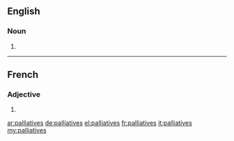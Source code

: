 ==English==

===Noun===
{{head|en|plural}}

# {{plural of|palliative|lang=en}}

----

==French==

===Adjective===
{{fr-adj-form}} {{g|f-p}}

# {{feminine plural of|palliatif|lang=fr}}

[[ar:palliatives]]
[[de:palliatives]]
[[el:palliatives]]
[[fr:palliatives]]
[[it:palliatives]]
[[my:palliatives]]